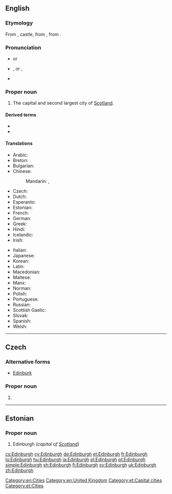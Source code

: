 ==English==
{{wikipedia}}
{{wikipedia|Etymology of Edinburgh}}

===Etymology===
From {{etyl|ang|en}} {{term|burg|lang=ang}}, castle, from {{etyl|gem-pro|en}} {{m|gem-pro|*burgz||fortress}}, from {{etyl|ine-pro|en}} {{m|ine-pro|*bhrgh||fortified elevation}}.
{{etystub|en}} <!---What about the "Edin-" part?--->

===Pronunciation===
* {{a|UK, AUS, NZ}} {{IPA|/ˈɛdɪnbərə/|lang=en}} or {{IPA|/ˈɛdnbərə/|lang=en}}
* {{a|US}} {{enPR|ĕdʹən-bŭr-ə}}, {{IPA|/ˈɛdənbʌrə/|lang=en}} ''or'' {{enPR|ĕdʹən-bər-ə}}, {{IPA|/ˈɛdənbərə/|lang=en}}
* {{audio|En-uk-Edinburgh.ogg|Audio (UK)|lang=en}}

===Proper noun===
{{en-proper noun}}

# The capital and second largest city of [[Scotland]].

====Derived terms====
* {{l|en|Edinburgh of the Seven Seas}}
* {{l|en|New Edinburgh}}

====Translations====
{{trans-top|capital of Scotland}}
* Arabic: {{t|ar|إِدِنْبُرَة|f}}
* Breton: {{t|br|Dinedin}}
* Bulgarian: {{t|bg|Единбург|sc=Cyrl}}
* Chinese:
*: Mandarin: {{t|cmn|愛丁堡|sc=Hani}}, {{t+|cmn|爱丁堡|tr=Àidīngbǎo|sc=Hani}}
* Czech: {{t+|cs|Edinburgh|m}}
* Dutch: {{t|nl|Edinburgh}}
* Esperanto: {{t|eo|Edinburgo}}
* Estonian: {{t+|et|Edinburgh}}
* French: {{t+|fr|Édimbourg}}
* German: {{t+|de|Edinburgh|n}}
* Greek: {{t+|el|Εδιμβούργο|n}}
* Hindi: {{t|hi|एडिनबर्ग|tr=ēḍinbarg|sc=Deva}}
* Icelandic: {{t|is|Edinborg|f}}
* Irish: {{t|ga|Dún Éideann|m}}
{{trans-mid}}
* Italian: {{t|it|Edimburgo|f}}
* Japanese: {{t|ja|エディンバラ|tr=Edinbara}}
* Korean: {{t|ko|에든버러|tr=Edeunbeoreo|sc=Kore}}
* Latin: {{t|la|Edinensis|f}}
* Macedonian: {{t|mk|Единбург|m|tr=Édinburg}}
* Maltese: {{t|mt|Edimbera}}
* Manx: {{t|gv|Doon Edin}}
* Norman: {{t|nrf|Êdîmbourg}} {{qualifier|Jersey}}
* Polish: {{t+|pl|Edynburg|m}}
* Portuguese: {{t+|pt|Edimburgo}}
* Russian: {{t|ru|Э́динбург|m}}
* Scottish Gaelic: {{t|gd|Dùn Èideann}}
* Slovak: {{t|sk|Edinburgh|m}}
* Spanish: {{t+|es|Edimburgo|m}}
* Welsh: {{t+|cy|Caeredin|f}}
{{trans-bottom}}

[[Category:en:Cities]]
[[Category:en:United Kingdom]]

----

==Czech==

===Alternative forms===
* [[Edinburk]]

===Proper noun===
{{cs-proper noun|g=m}}

# {{l|en|Edinburgh}}

----

==Estonian==

===Proper noun===
{{head|et|proper noun}}

# Edinburgh (''capital of [[Scotland]]'')

[[Category:et:Capital cities]]
[[Category:et:Cities]]

[[cs:Edinburgh]]
[[cy:Edinburgh]]
[[de:Edinburgh]]
[[et:Edinburgh]]
[[fr:Edinburgh]]
[[lo:Edinburgh]]
[[hu:Edinburgh]]
[[ja:Edinburgh]]
[[pl:Edinburgh]]
[[pt:Edinburgh]]
[[simple:Edinburgh]]
[[sh:Edinburgh]]
[[fi:Edinburgh]]
[[sv:Edinburgh]]
[[uk:Edinburgh]]
[[zh:Edinburgh]]